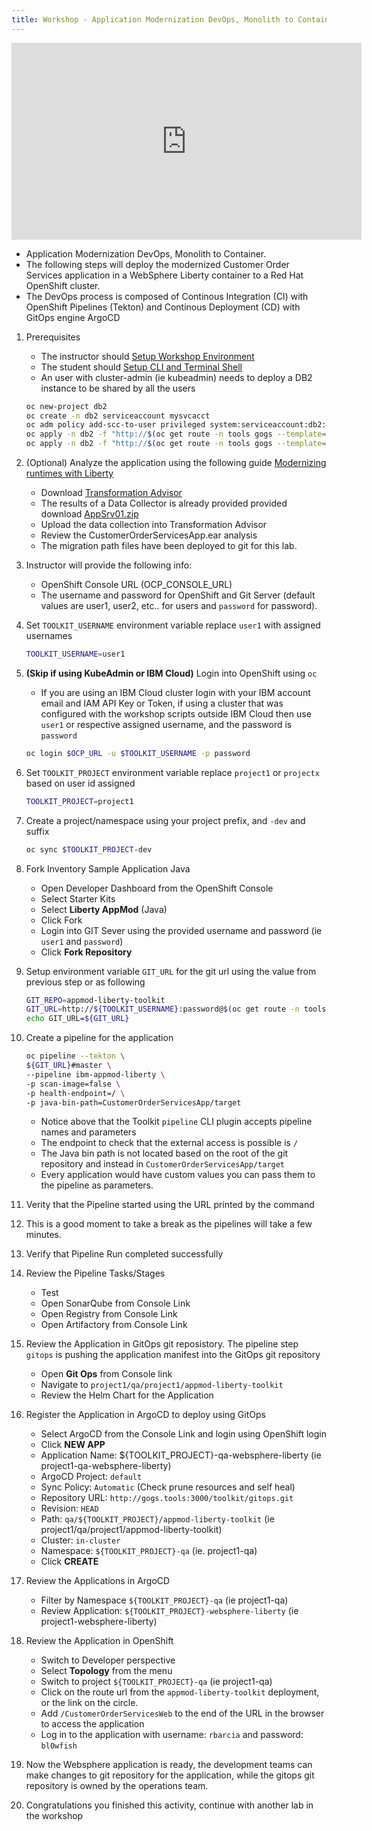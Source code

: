 ```yaml
---
title: Workshop - Application Modernization DevOps, Monolith to Container
---
```



<PageDescription>

<iframe width="560" height="315" src="https://www.youtube.com/embed/ss9joPm2M1U" frameborder="0" allow="accelerometer; autoplay; clipboard-write; encrypted-media; gyroscope; picture-in-picture" allowfullscreen></iframe>


- Application Modernization DevOps, Monolith to Container.
- The following steps will deploy the modernized Customer Order Services application in a WebSphere Liberty container to a Red Hat OpenShift cluster.
- The DevOps process is composed of Continous Integration (CI) with OpenShift Pipelines (Tekton) and Continous Deployment (CD) with GitOps engine ArgoCD

</PageDescription>

1. Prerequisites
    - The instructor should [Setup Workshop Environment](/workshop/setup)
    - The student should [Setup CLI and Terminal Shell](/workshop/setup#4.-(optional)-auto-configure-terminal-shell)
    - An user with cluster-admin (ie kubeadmin) needs to deploy a DB2 instance to be shared by all the users
    ```bash
    oc new-project db2
    oc create -n db2 serviceaccount mysvcacct
    oc adm policy add-scc-to-user privileged system:serviceaccount:db2:mysvcacct
    oc apply -n db2 -f "http://$(oc get route -n tools gogs --template='{{.spec.host}}')/toolkit/appmod-liberty-toolkit/raw/master/db2/db2-dc.yaml"
    oc apply -n db2 -f "http://$(oc get route -n tools gogs --template='{{.spec.host}}')/toolkit/appmod-liberty-toolkit/raw/master/db2/db2-service.yaml"
    ```

1. (Optional) Analyze the application using the following guide [Modernizing runtimes with Liberty](https://ibm-cloud-architecture.github.io/modernization-playbook/applications/liberty/liberty-analyze)
    - Download [Transformation Advisor](https://www.ibm.com/garage/method/practices/learn/ibm-transformation-advisor/)
    - The results of a Data Collector is already provided provided download <a href="/AppSrv01.zip" target="_blank">AppSrv01.zip</a>
    - Upload the data collection into Transformation Advisor
    - Review the CustomerOrderServicesApp.ear analysis
    - The migration path files have been deployed to git for this lab.

1. Instructor will provide the following info:
    - OpenShift Console URL (OCP_CONSOLE_URL)
    - The username and password for OpenShift and Git Server (default values are user1, user2, etc.. for users and `password` for password).

1. Set `TOOLKIT_USERNAME` environment variable replace `user1` with assigned usernames
    ```bash
    TOOLKIT_USERNAME=user1
    ```
1. **(Skip if using KubeAdmin or IBM Cloud)** Login into OpenShift using `oc`
    - If you are using an IBM Cloud cluster login with your IBM account email and IAM API Key or Token, if using a cluster that was configured with the workshop scripts outside IBM Cloud then use `user1` or respective assigned username, and the password is `password`
    ```bash
    oc login $OCP_URL -u $TOOLKIT_USERNAME -p password
    ```

1. Set `TOOLKIT_PROJECT` environment variable replace `project1` or `projectx` based on user id assigned
    ```bash
    TOOLKIT_PROJECT=project1
    ```

1. Create a project/namespace using your project prefix, and `-dev` and suffix
    ```bash
    oc sync $TOOLKIT_PROJECT-dev
    ```

1. Fork Inventory Sample Application Java
    - Open Developer Dashboard from the OpenShift Console
    - Select Starter Kits
    - Select **Liberty AppMod** (Java)
    - Click Fork
    - Login into GIT Sever using the provided username and password (ie `user1` and `password`)
    - Click **Fork Repository**

1. Setup environment variable `GIT_URL` for the git url using the value from previous step or as following
    ```bash
    GIT_REPO=appmod-liberty-toolkit
    GIT_URL=http://${TOOLKIT_USERNAME}:password@$(oc get route -n tools gogs --template='{{.spec.host}}')/${TOOLKIT_USERNAME}/${GIT_REPO}
    echo GIT_URL=${GIT_URL}
    ```

1. Create a pipeline for the application
    ```bash
    oc pipeline --tekton \
    ${GIT_URL}#master \
    --pipeline ibm-appmod-liberty \
    -p scan-image=false \
    -p health-endpoint=/ \
    -p java-bin-path=CustomerOrderServicesApp/target
    ```
    - Notice above that the Toolkit `pipeline` CLI plugin accepts pipeline names and parameters
    - The endpoint to check that the external access is possible is `/`
    - The Java bin path is not located based on the root of the git repository and instead in `CustomerOrderServicesApp/target`
    - Every application would have custom values you can pass them to the pipeline as parameters.

1. Verity that the Pipeline started using the URL printed by the command

1. This is a good moment to take a break as the pipelines will take a few minutes.

1. Verify that Pipeline Run completed successfully

1. Review the Pipeline Tasks/Stages
    - Test
    - Open SonarQube from Console Link
    - Open Registry from Console Link
    - Open Artifactory from Console Link

1. Review the Application in GitOps git reposistory. The pipeline step `gitops` is pushing the application manifest into the GitOps git repository
    - Open **Git Ops** from Console link
    - Navigate to `project1/qa/project1/appmod-liberty-toolkit`
    - Review the Helm Chart for the Application

1. Register the Application in ArgoCD to deploy using GitOps
    - Select ArgoCD from the Console Link and login using OpenShift login
    - Click **NEW APP**
    - Application Name: ${TOOLKIT_PROJECT}-qa-websphere-liberty (ie project1-qa-websphere-liberty)
    - ArgoCD Project: `default`
    - Sync Policy: `Automatic` (Check prune resources and self heal)
    - Repository URL: `http://gogs.tools:3000/toolkit/gitops.git`
    - Revision: `HEAD`
    - Path: `qa/${TOOLKIT_PROJECT}/appmod-liberty-toolkit` (ie project1/qa/project1/appmod-liberty-toolkit)
    - Cluster: `in-cluster`
    - Namespace: `${TOOLKIT_PROJECT}-qa` (ie. project1-qa)
    - Click **CREATE**

1. Review the Applications in ArgoCD
    - Filter by Namespace `${TOOLKIT_PROJECT}-qa` (ie project1-qa)
    - Review Application: `${TOOLKIT_PROJECT}-websphere-liberty` (ie project1-websphere-liberty)

1. Review the Application in OpenShift
    - Switch to Developer perspective
    - Select **Topology** from the menu
    - Switch to project `${TOOLKIT_PROJECT}-qa` (ie project1-qa)
    - Click on the route url from the `appmod-liberty-toolkit` deployment, or the link on the circle.
    - Add `/CustomerOrderServicesWeb` to the end of the URL in the browser to access the application
    - Log in to the application with username: `rbarcia` and password: `bl0wfish`

1. Now the Websphere application is ready, the development teams can make changes to git repository for the application, while the gitops git repository is owned by the operations team.

1. Congratulations you finished this activity, continue with another lab in the workshop
